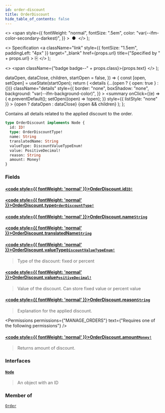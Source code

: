 ```yaml
---
id: order-discount
title: OrderDiscount
hide_table_of_contents: false
---
```


  <>
    <span
      style={{
        fontWeight: "normal",
        fontSize: ".5em",
        color: "var(--ifm-color-secondary-darkest)",
      }}
    >
      &nbsp;●&nbsp;
    </span>
  </>
);

  <>
    Specification
    <a
      className="link"
      style={{ fontSize: "1.5em", paddingLeft: "4px" }}
      target="\_blank"
      href={props.url}
      title={"Specified by " + props.url}
    >
      ⎘
    </a>
  </>
);

  <>
    <span className={"badge badge--" + props.class}>{props.text}</span>
  </>
);


  dataOpen,
  dataClose,
  children,
  startOpen = false,
}) => {
  const [open, setOpen] = useState(startOpen);
  return (
    <details
      {...(open ? { open: true } : {})}
      className="details"
      style={{
        border: "none",
        boxShadow: "none",
        background: "var(--ifm-background-color)",
      }}
    >
      <summary
        onClick={(e) => {
          e.preventDefault();
          setOpen((open) => !open);
        }}
        style={{ listStyle: "none" }}
      >
        {open ? dataOpen : dataClose}
      </summary>
      {open && children}
    </details>
  );
};

Contains all details related to the applied discount to the order.

```graphql
type OrderDiscount implements Node {
  id: ID!
  type: OrderDiscountType!
  name: String
  translatedName: String
  valueType: DiscountValueTypeEnum!
  value: PositiveDecimal!
  reason: String
  amount: Money!
}
```

### Fields

#### [<code style={{ fontWeight: 'normal' }}>OrderDiscount.<b>id</b></code>](#)<Bullet />[`ID!`](../../../api-reference/miscellaneous/scalars/id) <Badge class="secondary" text="non-null"/> <Badge class="secondary" text="scalar"/>

>

#### [<code style={{ fontWeight: 'normal' }}>OrderDiscount.<b>type</b></code>](#)<Bullet />[`OrderDiscountType!`](../../../api-reference/discounts/enums/order-discount-type) <Badge class="secondary" text="non-null"/> <Badge class="secondary" text="enum"/>

>

#### [<code style={{ fontWeight: 'normal' }}>OrderDiscount.<b>name</b></code>](#)<Bullet />[`String`](../../../api-reference/miscellaneous/scalars/string) <Badge class="secondary" text="scalar"/>

>

#### [<code style={{ fontWeight: 'normal' }}>OrderDiscount.<b>translatedName</b></code>](#)<Bullet />[`String`](../../../api-reference/miscellaneous/scalars/string) <Badge class="secondary" text="scalar"/>

>

#### [<code style={{ fontWeight: 'normal' }}>OrderDiscount.<b>valueType</b></code>](#)<Bullet />[`DiscountValueTypeEnum!`](../../../api-reference/discounts/enums/discount-value-type-enum) <Badge class="secondary" text="non-null"/> <Badge class="secondary" text="enum"/>

> Type of the discount: fixed or percent

#### [<code style={{ fontWeight: 'normal' }}>OrderDiscount.<b>value</b></code>](#)<Bullet />[`PositiveDecimal!`](../../../api-reference/miscellaneous/scalars/positive-decimal) <Badge class="secondary" text="non-null"/> <Badge class="secondary" text="scalar"/>

> Value of the discount. Can store fixed value or percent value

#### [<code style={{ fontWeight: 'normal' }}>OrderDiscount.<b>reason</b></code>](#)<Bullet />[`String`](../../../api-reference/miscellaneous/scalars/string) <Badge class="secondary" text="scalar"/>

> Explanation for the applied discount.

<Permissions
  permissions={"MANAGE_ORDERS"}
  text={"Requires one of the following permissions"}
/>

#### [<code style={{ fontWeight: 'normal' }}>OrderDiscount.<b>amount</b></code>](#)<Bullet />[`Money!`](../../../api-reference/miscellaneous/objects/money) <Badge class="secondary" text="non-null"/> <Badge class="secondary" text="object"/>

> Returns amount of discount.

### Interfaces

#### [`Node`](../../../api-reference/miscellaneous/interfaces/node) <Badge class="secondary" text="interface"/>

> An object with an ID

### Member of

[`Order`](../../../api-reference/orders/objects/order) <Badge class="secondary" text="object"/>

